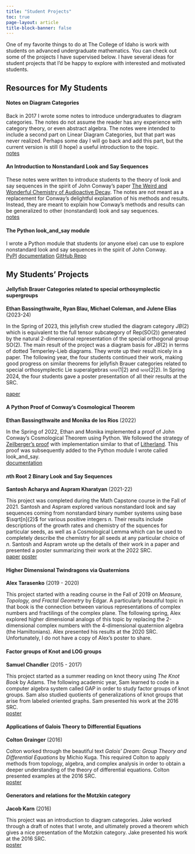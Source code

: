 ```yaml
---
title: "Student Projects"
toc: true
page-layout: article
title-block-banner: false
---
```


One of my favorite things to do at The College of Idaho is work with students on advanced undergraduate mathematics. You can check out some of the projects I have supervised below. I have several ideas for student projects that I'd be happy to explore with interested and motivated students. 

## Resources for My Students

#### Notes on Diagram Categories

Back in 2017 I wrote some notes to introduce undergraduates to diagram categories. The notes do not assume the reader has any experience with category theory, or even abstract algebra. The notes were intended to include a second part on Linear Diagram Categories, but that part was never realized. Perhaps some day I will go back and add this part, but the current version is still (I hope) a useful introduction to the topic.
<br>
<a class="btn btn-outline-primary btn-sm" href="notes/diagram_cats.pdf" role="button">notes</a>

#### An Introduction to Nonstandard Look and Say Sequences

These notes were written to introduce students to the theory of look and say sequences in the spirit of John Conway's paper [The Weird and Wonderful Chemistry of Audioactive Decay](https://link.springer.com/chapter/10.1007/978-1-4612-4808-8_53). The notes are not meant as a replacement for Conway’s
delightful explanation of his methods and results. Instead, they are meant to explain how Conway’s methods and results can be generalized to other (nonstandard) look and say sequences.
<br>
<a class="btn btn-outline-primary btn-sm" href="look_and_say/papers/intro_nonstandard_look_and_say/look_and_say_intro.pdf" role="button">notes</a>


#### The Python look_and_say module

I wrote a Python module that students (or anyone else) can use to explore nonstandard look and say sequences in the spirit of John Conway. 
<br>
<a class="btn btn-outline-primary btn-sm" href="https://pypi.org/project/look-and-say/" role="button">PyPI</a>
<a class="btn btn-outline-primary btn-sm" href="look_and_say/docs/look_and_say.html" role="button">documentation</a>
<a class="btn btn-outline-primary btn-sm" href="https://github.com/jonnycomes/look_and_say" role="button">GitHub Repo</a>



## My Students' Projects

#### Jellyfish Brauer Categories related to special orthosymplectic supergroups

**Ethan Bassingthwaite, Ryan Blau, Michael Coleman, and Julene Elias** (2023-24)

In the Spring of 2023, this jellyfish crew studied the diagram category $JB(2)$ which is equivalent to the full tensor subcategory of Rep(SO(2)) generated by the natural 2-dimensional representation of the special orthogonal group SO(2). The main result of the project was a diagram basis for $JB(2)$ in terms of dotted Temperley-Lieb diagrams. They wrote up their result nicely in a paper. The following year, the four students continued their work, making good progress on similar theorems for jellyfish Brauer categories related to special orthosymplectic Lie superalgebras $\mathfrak{sosp}(1|2)$ and $\mathfrak{sosp}(2|2)$. In Spring 2024, the four students gave a poster presentation of all their results at the SRC. 

<a class="btn btn-outline-primary btn-sm" href="studentwork/Paper_Bassingthwaite_Blau_Coleman_Elias.pdf" role="button">paper</a>


#### A Python Proof of Conway's Cosmological Theorem 

**Ethan Bassingthwaite and Monika de los Rios** (2022)

In the Spring of 2022, Ethan and Monika implemented a proof of John Conway's Cosmological Theorem using Python. We followed the strategy of [Zeilberger's proof](https://www.ams.org/journals/era/1997-03-11/S1079-6762-97-00026-7/S1079-6762-97-00026-7.pdf) with implementation similar to that of [Litherland](https://oeis.org/A005150/a005150_4.pdf).
This proof was subsequently added to the Python module I wrote called look_and_say.
<br>
<a class="btn btn-outline-primary btn-sm" href="https://jonnycomes.github.io/look_and_say/docs/look_and_say.html#proof-of-conways-cosmology-theorem" role="button">documentation</a>




#### $n$th Root 2 Binary Look and Say Sequences

**Santosh Acharya and Aspram Kharatyan** (2021-22)

This project was completed during the Math Capstone course in the Fall of 2021. Santosh and Aspram explored various nonstandard look and say sequences coming from nonstandard binary number systems using base $\sqrt[n]{2}$ for various positive integers $n.$ Their results include descriptions of the growth rates and chemistry of the squences for particular seeds, as well as a Cosmological Lemma which can be used to completely describe the chemistry for all seeds at any particular choice of $n$. Santosh and Aspram wrote up the details of their work in a paper and presented a poster summarizing their work at the 2022 SRC.
<br>
<a class="btn btn-outline-primary btn-sm" href="studentwork/Paper_Acharya_and_Kharatyan.pdf" role="button">paper</a>
<a class="btn btn-outline-primary btn-sm" href="studentwork/SRC_Acharya_and_Kharatyan.pdf" role="button">poster</a>

#### Higher Dimensional Twindragons via Quaternions

**Alex Tarasenko** (2019 - 2020)

This project started with a reading course in the Fall of 2019 on *Measure, Topology, and Fractal Geometry* by Edgar. A particularly beautiful topic in that book is the connection between various representations of complex numbers and fractilings of the complex plane. The following spring, Alex explored higher dimensional analogs of this topic by replacing the 2-dimensional complex numbers with the 4-dimensional quaternion algebra (the Hamiltonians). Alex presented his results at the 2020 SRC. Unfortunately, I do not have a copy of Alex's poster to share. 

#### Factor groups of Knot and LOG groups

**Samuel Chandler** (2015 - 2017)

This project started as a summer reading on knot theory using *The Knot Book* by Adams. The following academic year, Sam learned to code in a computer algebra system called GAP in order to study factor groups of knot groups. Sam also studied quotients of generalizations of knot groups that arise from labeled oriented graphs.
Sam presented his work at the 2016 SRC. 
<br>
<a class="btn btn-outline-primary btn-sm" href="studentwork/SRC_2016_Sam_Chandler.pdf" role="button">poster</a>

#### Applications of Galois Theory to Differential Equations

**Colton Grainger** (2016)

Colton worked through the beautiful text *Galois' Dream: Group Theory and Differential Equations* by Michio Kuga. This required Colton to apply methods from topology, algebra, and complex analysis in order to obtain a deeper understanding of the theory of differential equations.
Colton presented examples at the 2016 SRC.
<br>
<a class="btn btn-outline-primary btn-sm" href="studentwork/SRC_2016_Colton_Grainger.pdf" role="button">poster</a>


#### Generators and relations for the Motzkin category

**Jacob Karn** (2016)

This project was an introduction to diagram categories. Jake worked through a draft of notes that I wrote, and ultimately proved a theorem which gives a nice presentation of the Motzkin category.
Jake presented his work at the 2016 SRC. 
<br>
<a class="btn btn-outline-primary btn-sm" href="studentwork/SRC_2016_Jacob_Karn.pdf" role="button">poster</a>






